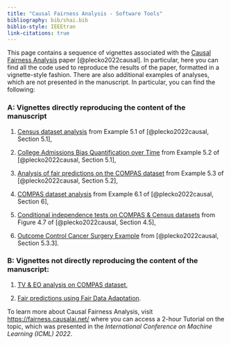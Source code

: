 ```yaml
---
title: "Causal Fairness Analysis - Software Tools"
bibliography: bib/shai.bib
biblio-style: IEEEtran
link-citations: true
---
```


This page contains a sequence of vignettes associated with the [Causal Fairness Analysis](https://causalai.net/r90.pdf) paper [@plecko2022causal]. In particular, here you can find all the code used to reproduce the results of the paper, formatted in a vignette-style fashion. There are also additional examples of analyses, which are not presented in the manuscript. In particular, you can find the following:

### A: Vignettes directly reproducing the content of the manuscript

1.  [Census dataset analysis](pages/census-t1.Rmd) from Example 5.1 of [@plecko2022causal, Section 5.1],

2.  [College Admissions Bias Quantification over Time](pages/college-admissions-t1.Rmd) from Example 5.2 of [@plecko2022causal, Section 5.1],

3.  [Analysis of fair predictions on the COMPAS dataset](pages/compas-t2.Rmd) from Example 5.3 of [@plecko2022causal, Section 5.2],

4. [COMPAS dataset analysis](pages/compas-t1.Rmd) from Example 6.1 of [@plecko2022causal, Section 6],

5.  [Conditional independence tests on COMPAS & Census datasets](pages/ci-tests.Rmd) from Figure 4.7 of [@plecko2022causal, Section 4.5],

6. [Outcome Control Cancer Surgery Example](pages/outcome-control.qmd) from [@plecko2022causal, Section 5.3.3]. 

### B: Vignettes not directly reproducing the content of the manuscript:

1. [TV & EO analysis on COMPAS dataset](pages/shai-challenge.Rmd),

1. [Fair predictions using Fair Data Adaptation](pages/compas-t2.Rmd).

To learn more about Causal Fairness Analysis, visit <https://fairness.causalai.net/> where you can access a 2-hour Tutorial on the topic, which was presented in the _International Conference on Machine Learning (ICML) 2022_. 
